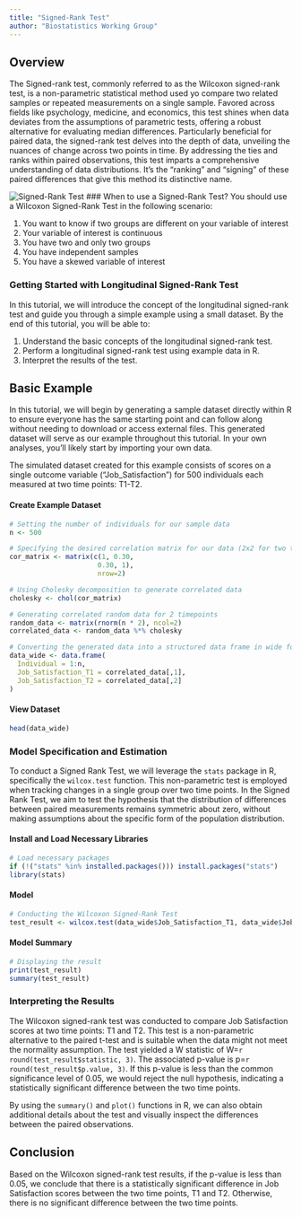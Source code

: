 ```yaml
---
title: "Signed-Rank Test"
author: "Biostatistics Working Group"
---
```


## Overview
The Signed-rank test, commonly referred to as the Wilcoxon signed-rank test, is a non-parametric statistical method used yo compare two related samples or repeated measurements on a single sample. Favored across fields like psychology, medicine, and economics, this test shines when data deviates from the assumptions of parametric tests, offering a robust alternative for evaluating median differences. Particularly beneficial for paired data, the signed-rank test delves into the depth of data, unveiling the nuances of change across two points in time. By addressing the ties and ranks within paired observations, this test imparts a comprehensive understanding of data distributions. It's the "ranking" and "signing" of these paired differences that give this method its distinctive name.

![Signed-Rank Test](./figures/signedrank.png)
### When to use a Signed-Rank Test?
You should use a Wilcoxon Signed-Rank Test in the following scenario:

1.	You want to know if two groups are different on your variable of interest
2.	Your variable of interest is continuous
3.	You have two and only two groups
4.	You have independent samples
5.	You have a skewed variable of interest

### Getting Started with Longitudinal Signed-Rank Test

In this tutorial, we will introduce the concept of the longitudinal signed-rank test and guide you through a simple example using a small dataset. By the end of this tutorial, you will be able to:

1. Understand the basic concepts of the longitudinal signed-rank test.
2. Perform a longitudinal signed-rank test using example data in R.
3. Interpret the results of the test.

## Basic Example
In this tutorial, we will begin by generating a sample dataset directly within R to ensure everyone has the same starting point and can follow along without needing to download or access external files. This generated dataset will serve as our example throughout this tutorial. In your own analyses, you'll likely start by importing your own data.

The simulated dataset created for this example consists of scores on a single outcome variable ("Job_Satisfaction") for 500 individuals each measured at two time points: T1-T2. 

#### Create Example Dataset
```r

# Setting the number of individuals for our sample data
n <- 500

# Specifying the desired correlation matrix for our data (2x2 for two time points)
cor_matrix <- matrix(c(1, 0.30, 
                      0.30, 1),
                      nrow=2)

# Using Cholesky decomposition to generate correlated data
cholesky <- chol(cor_matrix)

# Generating correlated random data for 2 timepoints
random_data <- matrix(rnorm(n * 2), ncol=2)
correlated_data <- random_data %*% cholesky

# Converting the generated data into a structured data frame in wide format
data_wide <- data.frame(
  Individual = 1:n,
  Job_Satisfaction_T1 = correlated_data[,1],
  Job_Satisfaction_T2 = correlated_data[,2]
)

```

#### View Dataset
```r
head(data_wide)
```

### Model Specification and Estimation
To conduct a Signed Rank Test, we will leverage the `stats` package in R, specifically the `wilcox.test` function. This non-parametric test is employed when tracking changes in a single group over two time points. In the Signed Rank Test, we aim to test the hypothesis that the distribution of differences between paired measurements remains symmetric about zero, without making assumptions about the specific form of the population distribution.

#### Install and Load Necessary Libraries
```r
# Load necessary packages
if (!("stats" %in% installed.packages())) install.packages("stats")
library(stats)

```

#### Model
```r

# Conducting the Wilcoxon Signed-Rank Test
test_result <- wilcox.test(data_wide$Job_Satisfaction_T1, data_wide$Job_Satisfaction_T2, paired = TRUE)

```

#### Model Summary
```r
# Displaying the result
print(test_result)
summary(test_result)
```

### Interpreting the Results
The Wilcoxon signed-rank test was conducted to compare Job Satisfaction scores at two time points: T1 and T2. This test is a non-parametric alternative to the paired t-test and is suitable when the data might not meet the normality assumption. The test yielded a W statistic of W=`r round(test_result$statistic, 3)`. The associated p-value is p=`r round(test_result$p.value, 3)`. If this p-value is less than the common significance level of 0.05, we would reject the null hypothesis, indicating a statistically significant difference between the two time points.

By using the `summary()` and `plot()` functions in R, we can also obtain additional details about the test and visually inspect the differences between the paired observations.

## Conclusion
Based on the Wilcoxon signed-rank test results, if the p-value is less than 0.05, we conclude that there is a statistically significant difference in Job Satisfaction scores between the two time points, T1 and T2. Otherwise, there is no significant difference between the two time points.








